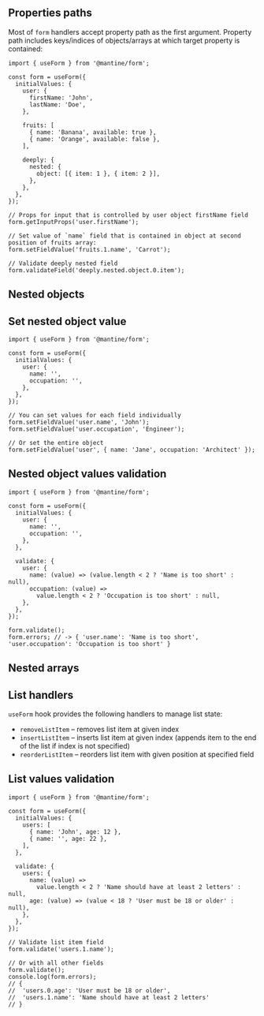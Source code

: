 

## Properties paths

Most of `form` handlers accept property path as the first argument.
Property path includes keys/indices of objects/arrays at which target property is contained:

```tsx
import { useForm } from '@mantine/form';

const form = useForm({
  initialValues: {
    user: {
      firstName: 'John',
      lastName: 'Doe',
    },

    fruits: [
      { name: 'Banana', available: true },
      { name: 'Orange', available: false },
    ],

    deeply: {
      nested: {
        object: [{ item: 1 }, { item: 2 }],
      },
    },
  },
});

// Props for input that is controlled by user object firstName field
form.getInputProps('user.firstName');

// Set value of `name` field that is contained in object at second position of fruits array:
form.setFieldValue('fruits.1.name', 'Carrot');

// Validate deeply nested field
form.validateField('deeply.nested.object.0.item');
```

## Nested objects

<Demo data={FormDemos.nested} />

## Set nested object value

```tsx
import { useForm } from '@mantine/form';

const form = useForm({
  initialValues: {
    user: {
      name: '',
      occupation: '',
    },
  },
});

// You can set values for each field individually
form.setFieldValue('user.name', 'John');
form.setFieldValue('user.occupation', 'Engineer');

// Or set the entire object
form.setFieldValue('user', { name: 'Jane', occupation: 'Architect' });
```

## Nested object values validation

```tsx
import { useForm } from '@mantine/form';

const form = useForm({
  initialValues: {
    user: {
      name: '',
      occupation: '',
    },
  },

  validate: {
    user: {
      name: (value) => (value.length < 2 ? 'Name is too short' : null),
      occupation: (value) =>
        value.length < 2 ? 'Occupation is too short' : null,
    },
  },
});

form.validate();
form.errors; // -> { 'user.name': 'Name is too short', 'user.occupation': 'Occupation is too short' }
```

## Nested arrays

<Demo data={FormDemos.lists} />

## List handlers

`useForm` hook provides the following handlers to manage list state:

- `removeListItem` – removes list item at given index
- `insertListItem` – inserts list item at given index (appends item to the end of the list if index is not specified)
- `reorderListItem` – reorders list item with given position at specified field

## List values validation

```tsx
import { useForm } from '@mantine/form';

const form = useForm({
  initialValues: {
    users: [
      { name: 'John', age: 12 },
      { name: '', age: 22 },
    ],
  },

  validate: {
    users: {
      name: (value) =>
        value.length < 2 ? 'Name should have at least 2 letters' : null,
      age: (value) => (value < 18 ? 'User must be 18 or older' : null),
    },
  },
});

// Validate list item field
form.validate('users.1.name');

// Or with all other fields
form.validate();
console.log(form.errors);
// {
//  'users.0.age': 'User must be 18 or older',
//  'users.1.name': 'Name should have at least 2 letters'
// }
```

